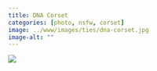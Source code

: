 ```yaml
---
title: DNA Corset
categories: [photo, nsfw, corset]
image: ../www/images/ties/dna-corset.jpg
image-alt: ""
---
```


![](../www/images/ties/dna-corset.jpg)

